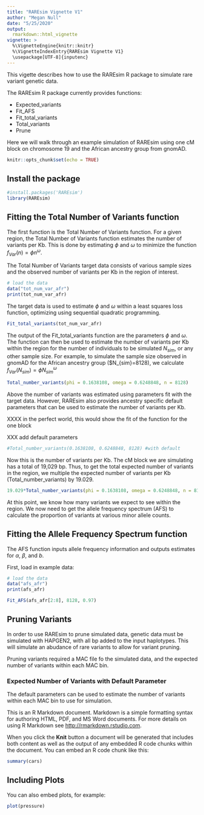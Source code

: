 ```yaml
---
title: "RAREsim Vignette V1"
author: "Megan Null"
date: "5/25/2020"
output:
  rmarkdown::html_vignette
vignette: >
  %\VignetteEngine{knitr::knitr}
  %\VignetteIndexEntry{RAREsim Vignette V1}
  \usepackage[UTF-8]{inputenc}  
---
```

This vigette describes how to use the RAREsim R package to simulate rare variant genetic data. 

The RAREsim R package currently provides functions:  

* Expected_variants  
* Fit_AFS  
* Fit_total_variants
* Total_variants  
* Prune

Here we will walk through an example simulation of RAREsim using one cM block on chromosome 19 and the African ancestry group from gnomAD.

```r
knitr::opts_chunk$set(echo = TRUE)
```

## Install the package

```r
#install.packages('RAREsim')
library(RAREsim)
```

## Fitting the Total Number of Variants function

The first function is the Total Number of Variants function. For a given region, the Total Number of Variants function estimates the number of variants per Kb. This is done by estimating $\phi$ and $\omega$ to minimize the function $f_{Var}(n)=\phi n^\omega$.

The Total Number of Variants target data consists of various sample sizes and the observed number of variants per Kb in the region of interest.

```r
# load the data
data("tot_num_var_afr")
print(tot_num_var_afr)
```

The target data is used to estimate $\phi$ and $\omega$ within a least squares loss function, optimizing using sequential quadratic programming.

```r
Fit_total_variants(tot_num_var_afr)
```

The output of the Fit_total_variants function are the parameters $\phi$ and $\omega$. The function can then be used to estimate the number of variants per Kb within the region for the number of individuals to be simulated $N_{sim}$, or any other sample size. For example, to simulate the sample size observed in gnomAD for the African ancestry group ($N_{sim}=8128), we calculate $f_{Var}(N_{sim})=\phi N_{sim}^\omega$


```r
Total_number_variants(phi = 0.1638108, omega = 0.6248848, n = 8128)
```

Above the number of variants was estimated using parameters fit with the target data. However, RAREsim also provides ancestry specific default parameters that can be used to estimate the number of variants per Kb.

XXXX in the perfect world, this would show the fit of the function for the one block

XXX add default parameters

```r
#Total_number_variants(0.1638108, 0.6248848, 8128) #with default
```

Now this is the number of variants per Kb. The cM block we are simulating has a total of 19,029 bp. Thus, to get the total expected number of variants in the region, we multiple the expected number of variants per Kb (Total_number_variants) by 19.029.

```r
19.029*Total_number_variants(phi = 0.1638108, omega = 0.6248848, n = 8128)
```

At this point, we know how many variants we expect to see within the region. We now need to get the allele frequency spectrum (AFS) to calculate the proportion of variants at various minor allele counts.

## Fitting the Allele Frequency Spectrum function

The AFS function inputs allele frequency information and outputs estimates for $\alpha$, $\beta$, and $b$.

First, load in example data:

```r
# load the data
data("afs_afr")
print(afs_afr)
```

```r
Fit_AFS(afs_afr[2:8], 8128, 0.97)
```


## Pruning Variants

In order to use RAREsim to prune simulated data, genetic data must be simulated with HAPGEN2, with all bp added to the input haplotypes. This will simulate an abudance of rare variants to allow for variant pruning.

Pruning variants required a MAC file fo the simulated data, and the expected number of variants within each MAC bin.

### Expected Number of Variants with Default Parameter

The default parameters can be used to estimate the number of variants within each MAC bin to use for simulation.

This is an R Markdown document. Markdown is a simple formatting syntax for authoring HTML, PDF, and MS Word documents. For more details on using R Markdown see <http://rmarkdown.rstudio.com>.

When you click the **Knit** button a document will be generated that includes both content as well as the output of any embedded R code chunks within the document. You can embed an R code chunk like this:

```r
summary(cars)
```

## Including Plots

You can also embed plots, for example:

```r
plot(pressure)
```


